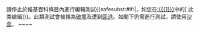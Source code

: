 <div style=clear: both></div>{{{icon|[[Image:Information orange.svg|25px|alt=|link=]]}}}請停止於維基百科條目內進行編輯測試{{<includeonly>safesubst:</includeonly>#if:{{{1|}}}|，如您在[[:{{{1}}}]]中的<span class="plainlinks">[{{{2}}} 此类编辑]</span>}}。此類測試會被視為[[Wikipedia:破壞|破壞]]及遭到[[Wikipedia:回退|回退]]。如閣下仍需進行測試，請使用[[Wikipedia:沙盒|沙盒]]。<!-- Template:Huggle/warn-test-2 --><!-- Template:Uw-test2 -->~~<noinclude></noinclude>~~<noinclude>

{{Huggle/TemplateNotice|series = uw-test|max = 3|s1 = uw-t2|escalate = yes}}

</noinclude>